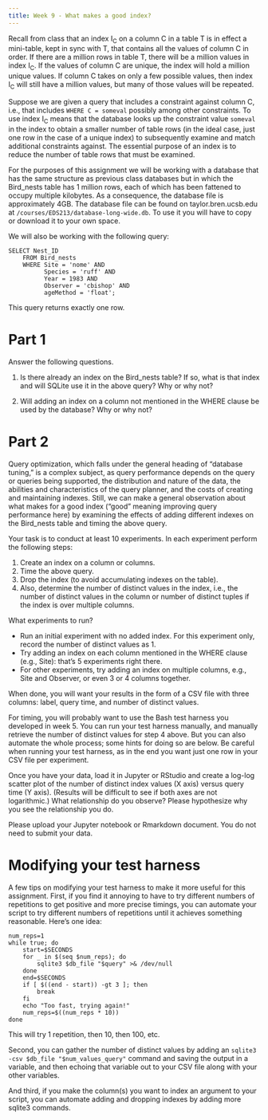 ```yaml
---
title: Week 9 - What makes a good index?
---
```


Recall from class that an index I~C~ on a column C in a table T is in effect a mini-table, kept in sync with T, that contains all the values of column C in order. If there are a million rows in table T, there will be a million values in index I~C~. If the values of column C are unique, the index will hold a million unique values. If column C takes on only a few possible values, then index I~C~ will still have a million values, but many of those values will be repeated.

Suppose we are given a query that includes a constraint against column C, i.e., that includes `WHERE C = someval` possibly among other constraints. To use index I~C~ means that the database looks up the constraint value `someval` in the index to obtain a smaller number of table rows (in the ideal case, just one row in the case of a unique index) to subsequently examine and match additional constraints against. The essential purpose of an index is to reduce the number of table rows that must be examined.

For the purposes of this assignment we will be working with a database that has the same structure as previous class databases but in which the Bird_nests table has 1 million rows, each of which has been fattened to occupy multiple kilobytes. As a consequence, the database file is approximately 4GB. The database file can be found on taylor.bren.ucsb.edu at `/courses/EDS213/database-long-wide.db`. To use it you will have to copy or download it to your own space.

We will also be working with the following query:

```         
SELECT Nest_ID
    FROM Bird_nests
    WHERE Site = 'nome' AND
          Species = 'ruff' AND
          Year = 1983 AND
          Observer = 'cbishop' AND
          ageMethod = 'float';
```

This query returns exactly one row.

# Part 1

Answer the following questions.

1.  Is there already an index on the Bird_nests table? If so, what is that index and will SQLite use it in the above query? Why or why not?

2.  Will adding an index on a column not mentioned in the WHERE clause be used by the database? Why or why not?

# Part 2

Query optimization, which falls under the general heading of "database tuning," is a complex subject, as query performance depends on the query or queries being supported, the distribution and nature of the data, the abilities and characteristics of the query planner, and the costs of creating and maintaining indexes. Still, we can make a general observation about what makes for a good index ("good" meaning improving query performance here) by examining the effects of adding different indexes on the Bird_nests table and timing the above query.

Your task is to conduct at least 10 experiments. In each experiment perform the following steps:

1.  Create an index on a column or columns.
2.  Time the above query.
3.  Drop the index (to avoid accumulating indexes on the table).
4.  Also, determine the number of distinct values in the index, i.e., the number of distinct values in the column or number of distinct tuples if the index is over multiple columns.

What experiments to run?

-   Run an initial experiment with no added index. For this experiment only, record the number of distinct values as 1.
-   Try adding an index on each column mentioned in the WHERE clause (e.g., Site): that's 5 experiments right there.
-   For other experiments, try adding an index on multiple columns, e.g., Site and Observer, or even 3 or 4 columns together.

When done, you will want your results in the form of a CSV file with three columns: label, query time, and number of distinct values.

For timing, you will probably want to use the Bash test harness you developed in week 5. You can run your test harness manually, and manually retrieve the number of distinct values for step 4 above. But you can also automate the whole process; some hints for doing so are below. Be careful when running your test harness, as in the end you want just one row in your CSV file per experiment.

Once you have your data, load it in Jupyter or RStudio and create a log-log scatter plot of the number of distinct index values (X axis) versus query time (Y axis). (Results will be difficult to see if both axes are not logarithmic.) What relationship do you observe? Please hypothesize why you see the relationship you do.

Please upload your Jupyter notebook or Rmarkdown document. You do not need to submit your data.

# Modifying your test harness

A few tips on modifying your test harness to make it more useful for this assignment. First, if you find it annoying to have to try different numbers of repetitions to get positive and more precise timings, you can automate your script to try different numbers of repetitions until it achieves something reasonable. Here's one idea:

```         
num_reps=1
while true; do
    start=$SECONDS
    for _ in $(seq $num_reps); do
        sqlite3 $db_file "$query" >& /dev/null
    done
    end=$SECONDS
    if [ $((end - start)) -gt 3 ]; then
        break
    fi
    echo "Too fast, trying again!"
    num_reps=$((num_reps * 10))
done
```

This will try 1 repetition, then 10, then 100, etc.

Second, you can gather the number of distinct values by adding an `sqlite3 -csv $db_file "$num_values_query"` command and saving the output in a variable, and then echoing that variable out to your CSV file along with your other variables.

And third, if you make the column(s) you want to index an argument to your script, you can automate adding and dropping indexes by adding more sqlite3 commands.
